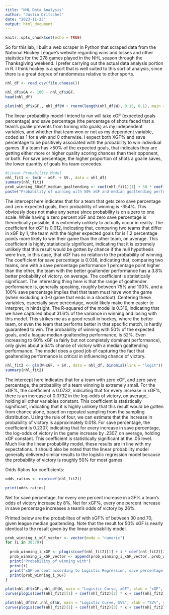---
title: "NHL Data Analysis"
author: "Justin Dritschel"
date: "2023-11-23"
output: html_document
---

```{r setup, include=FALSE}
knitr::opts_chunk$set(echo = TRUE)
```


So for this lab, I built a web scraper in Python that scraped data from the National Hockey League's website regarding wins and losses and other statistics for the 278 games played in the NHL season through the Thanksgiving weekend. I prefer carrying out the actual data analysis portion in R. I think hockey is a sport that is well suited to this sort of analysis, since there is a great degree of randomness relative to other sports.


```{r}
nhl_df <- read.csv(file.choose())
```



```{r}
nhl_df$xGA <- 100 - nhl_df$xGF.
head(nhl_df)
```


```{r}
plot(nhl_df$xGF., nhl_df$W + rnorm(length(nhl_df$W), 0.15, 0.1), main = "xGF in relation to wins", xlab = "xGF", ylab = "Win + jitt")
```
The linear probability model I intend to run will take xGF (expected goals percentage) and save percentage (the percentage of shots faced that a team's goalie prevents from turning into goals) as my independent variables, and whether that team won or not as my dependent variable, coded as 1 for a win and 0 otherwise. I expect both XGF% and save percentage to be positively associated with the probability to win individual games. If a team has >50% of the expected goals, that indicates they are getting either more or higher quality scoring chances than their opponent, or both. For save percentage, the higher proportion of shots a goalie saves, the lower quantity of goals his team concedes.
```{r}
#Linear Probability Model
nhl_fit1 <- lm(W ~ xGF. + SV., data = nhl_df)
summary(nhl_fit1)
prob_winning_50xGF_median_goaltending <- coef(nhl_fit1)[1] + 50 * coef(nhl_fit1)[2] + median(nhl_df$SV.) * coef(nhl_fit1)[3]
paste("Probability of winning with 50% xGF and median goaltending performance, according to LPM:", prob_winning_50xGF_median_goaltending)
```
The intercept here indicates that for a team that gets zero save percentage and zero expected goals, their probability of winning is -354%. This obviously does not make any sense since probability is on a zero to one scale. While having a zero percent xGF and zero save percentage is theoretically possible, it is extremely unlikely to actually occur in reality. 
The coefficient for xGF is 0.012, indicating that, comparing two teams that differ in xGF by 1, the team with the higher expected goals for is 1.2 percentage points more likely to win their game than the other team, on average. This coefficient is highly statistically significant, indicating that it is extremely unlikely that this result would be gotten by chance if the null hypothesis were true, in this case, that xGF has no relation to the probability of winning.
The coefficient for save percentage is 0.038, indicating that, comparing two teams, one with a save percentage performance 1 percentage point higher than the other, the team with the better goaltender performance has a 3.8% better probability of victory, on average. The coefficient is statistically significant. The interesting thing here is that the range of goaltender performance is, generally speaking, roughly between 75% and 100%, and a 100% save percentage implies that that team must have won the game (when excluding a 0-0 game that ends in a shootout). Centering these variables, especially save percentage, would likely make them easier to interpret, in hindsight. The R-squared of the model is 0.316, indicating that we have captured about 31.6% of the variance in winning and losing with this model. This strikes me as a good result in hockey, where the better team, or even the team that performs better in that specific match, is hardly guaranteed to win. The probability of winning with 50% of the expected goals, and a league median goaltending performance, is 52%. Even increasing to 60% xGF (a fairly but not completely dominant performance), only gives about a 64% chance of victory with a median goaltending performance. The model does a good job of capturing the fact that goaltending performance is critical in influencing chance of victory.

```{r}
nhl_fit2 <- glm(W~xGF. + SV., data = nhl_df, binomial(link = "logit"))
summary(nhl_fit2)
```
The intercept here indicates that for a team with zero xGF, and zero save percentage, the probability of a team winning is extremely small. For the xGF%, the coefficient is 0.0732, indicating that for every increase in xGF%, there is an increase of 0.0732 in the log-odds of victory, on average, holding all other variables constant. This coefficient is statistically significant, indicating that it is highly unlikely that this result would be gotten from chance alone, based on repeated sampling from the sampling distribution. Using the rule of four, we can estimate that the increase in probability of victory is approximately 0.018. For save percentage, the coefficient is 0.2307, indicating that for every increase in save percentage, the log-odds of victory in the game increase by .2307, on average, holding xGF constant. This coefficient is statistically significant at the .05 level.  Much like the linear probability model, these results are in line with my expectations. It should also be noted that the linear probability model generally delivered similar results to the logistic regression model because the probability of victory is roughly 50% for most games.




Odds Ratios for coefficients:
```{r}
odds_ratios <- exp(coef(nhl_fit2))

print(odds_ratios)
```
Net for save percentage, for every one percent increase in xGF% a team's odds of victory increase by 8%. Net for xGF%, every one percent increase in save percentage increases a team's odds of victory by 26%.

Printed below are the probabilites of with xGF% of between 30 and 70, given league median goaltending. Note that the result for 50% xGF is nearly identical to the result given by the linear probability model.
```{r}
prob_winning_i_xGF_vector <- vector(mode = "numeric")
for (i in 30:70){
  
  prob_winning_i_xGF <- plogis(coef(nhl_fit2)[1] + i * coef(nhl_fit2)[2] + median(nhl_df$SV.) * coef(nhl_fit2)[3])
  prob_winning_i_xGF_vector <- append(prob_winning_i_xGF_vector, prob_winning_i_xGF)
  print("Probability of winning with")
  print(i) 
  print("xGF percent according to Logistic Regression, save percentage held constant:") 
  print(prob_winning_i_xGF)
}
```




```{r}
plot(nhl_df$xGF.,nhl_df$W, main = "Logistic Curve, xGF", xlab = "xGF", ylab = "Win", xlim = c(20,80))
curve(plogis(coef(nhl_fit2)[1] + coef(nhl_fit2)[2] * x + coef(nhl_fit2)[3] * median(nhl_df$SV.)), add = T, col = "red")

plot(nhl_df$SV.,nhl_df$W, main = "Logistic Curve, SV%", xlab = "SV%", ylab = "Win", xlim = c(80,100))
curve(plogis(coef(nhl_fit2)[1] + coef(nhl_fit2)[3] * x + coef(nhl_fit2)[2] * median(nhl_df$xGF.)), add = T, col = "red")
```








